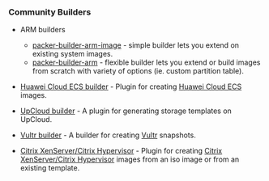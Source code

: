 ### Community Builders

- ARM builders

  - [packer-builder-arm-image](https://github.com/solo-io/packer-builder-arm-image) - simple builder lets you extend on existing system images.
  - [packer-builder-arm](https://github.com/mkaczanowski/packer-builder-arm) - flexible builder lets you extend or build images from scratch with variety of options (ie. custom partition table).

- [Huawei Cloud ECS builder](https://github.com/huaweicloud/packer-builder-huaweicloud-ecs) - Plugin for creating [Huawei Cloud ECS](https://www.huaweicloud.com/intl/en-us/) images.

- [UpCloud builder](https://github.com/UpCloudLtd/packer-plugin-upcloud) - A plugin for generating storage templates on UpCloud.

- [Vultr builder](https://github.com/vultr/packer-builder-vultr) - A builder for creating [Vultr](https://www.vultr.com/) snapshots.

- [Citrix XenServer/Citrix Hypervisor](https://github.com/xenserver/packer-builder-xenserver) - Plugin for creating [Citrix XenServer/Citrix Hypervisor](https://xenserver.org/) images from an iso image or from an existing template.
